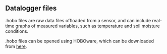 ## Datalogger files

.hobo files are raw data files offloaded from a sensor, and can include real-time graphs of measured variables, such as temperature and soil moisture conditions.

.hobo files can be opened using HOBOware, which can be downloaded from <a href = 'http://www.onsetcomp.com/hoboware-free-download' target='_blank'>here</a>.
